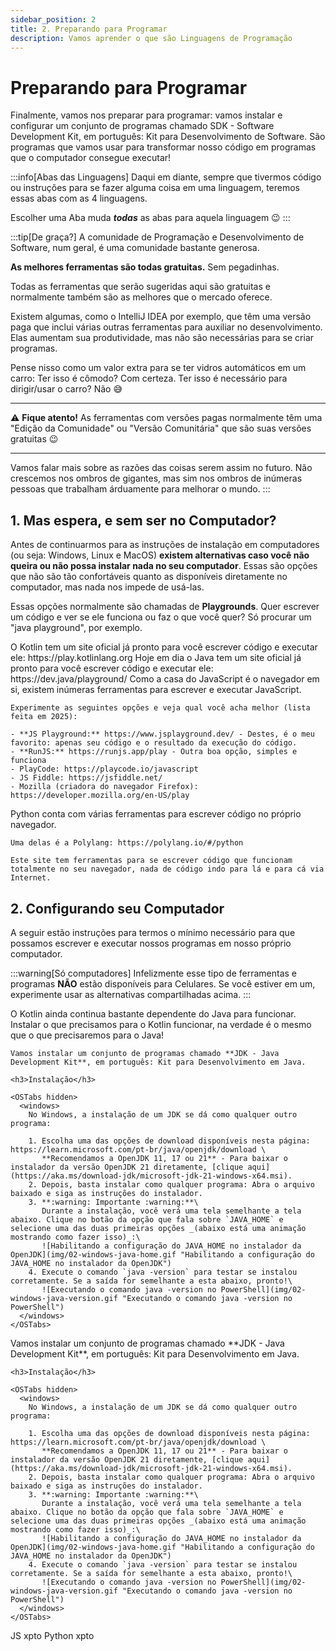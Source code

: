 ```yaml
---
sidebar_position: 2
title: 2. Preparando para Programar
description: Vamos aprender o que são Linguagens de Programação
---
```



# Preparando para Programar

Finalmente, vamos nos preparar para programar: vamos instalar e configurar um conjunto de programas chamado SDK - Software Development Kit, em português: Kit para Desenvolvimento de Software. São programas que vamos usar para transformar nosso código em programas que o computador consegue executar!

:::info[Abas das Linguagens]
Daqui em diante, sempre que tivermos código ou instruções para se fazer alguma coisa em uma linguagem, teremos essas abas com as 4 linguagens.

Escolher uma Aba muda **_todas_** as abas para aquela linguagem :wink:
:::

:::tip[De graça?]
A comunidade de Programação e Desenvolvimento de Software, num geral, é uma comunidade bastante generosa.

**As melhores ferramentas são todas gratuitas.** Sem pegadinhas.

Todas as ferramentas que serão sugeridas aqui são gratuitas e normalmente também são as melhores que o mercado oferece.

Existem algumas, como o IntelliJ IDEA por exemplo, que têm uma versão paga que inclui várias outras ferramentas para auxiliar no desenvolvimento. Elas aumentam sua produtividade, mas não são necessárias para se criar programas.

Pense nisso como um valor extra para se ter vidros automáticos em um carro: Ter isso é cômodo? Com certeza. Ter isso é necessário para dirigir/usar o carro? Não :sweat_smile:

----------

:warning: **Fique atento!** As ferramentas com versões pagas normalmente têm uma "Edição da Comunidade" ou "Versão Comunitária" que são suas versões gratuitas :wink:

----------

Vamos falar mais sobre as razões das coisas serem assim no futuro. Não crescemos nos ombros de gigantes, mas sim nos ombros de inúmeras pessoas que trabalham árduamente para melhorar o mundo.
:::

## 1. Mas espera, e sem ser no Computador?

Antes de continuarmos para as instruções de instalação em computadores (ou seja: Windows, Linux e MacOS) **existem alternativas caso você não queira ou não possa instalar nada no seu computador**. Essas são opções que não são tão confortáveis quanto as disponíveis diretamente no computador, mas nada nos impede de usá-las.

Essas opções normalmente são chamadas de **Playgrounds**. Quer escrever um código e ver se ele funciona ou faz o que você quer? Só procurar um "java playground", por exemplo.

<LangTabs>
  <kotlin>
    O Kotlin tem um site oficial já pronto para você escrever código e executar ele: https://play.kotlinlang.org
  </kotlin>
  <java>
    Hoje em dia o Java tem um site oficial já pronto para você escrever código e executar ele: https://dev.java/playground/
  </java>
  <js>
    Como a casa do JavaScript é o navegador em si, existem inúmeras ferramentas para escrever e executar JavaScript.

    Experimente as seguintes opções e veja qual você acha melhor (lista feita em 2025):

    - **JS Playground:** https://www.jsplayground.dev/ - Destes, é o meu favorito: apenas seu código e o resultado da execução do código.
    - **RunJS:** https://runjs.app/play - Outra boa opção, simples e funciona
    - PlayCode: https://playcode.io/javascript
    - JS Fiddle: https://jsfiddle.net/
    - Mozilla (criadora do navegador Firefox): https://developer.mozilla.org/en-US/play

  </js>
  <python>
    Python conta com várias ferramentas para escrever código no próprio navegador.

    Uma delas é a Polylang: https://polylang.io/#/python

    Este site tem ferramentas para se escrever código que funcionam totalmente no seu navegador, nada de código indo para lá e para cá via Internet.

  </python>
</LangTabs>

## 2. Configurando seu Computador

A seguir estão instruções para termos o mínimo necessário para que possamos escrever e executar nossos programas em nosso próprio computador.

:::warning[Só computadores]
Infelizmente esse tipo de ferramentas e programas **NÃO** estão disponíveis para Celulares. Se você estiver em um, experimente usar as alternativas compartilhadas acima.
:::

<LangTabs>
  <kotlin>
    O Kotlin ainda continua bastante dependente do Java para funcionar.
    Instalar o que precisamos para o Kotlin funcionar, na verdade é o mesmo que o que precisaremos para o Java!

    Vamos instalar um conjunto de programas chamado **JDK - Java Development Kit**, em português: Kit para Desenvolvimento em Java.

    <h3>Instalação</h3>

    <OSTabs hidden>
      <windows>
        No Windows, a instalação de um JDK se dá como qualquer outro programa:

        1. Escolha uma das opções de download disponíveis nesta página: https://learn.microsoft.com/pt-br/java/openjdk/download \
           **Recomendamos a OpenJDK 11, 17 ou 21** - Para baixar o instalador da versão OpenJDK 21 diretamente, [clique aqui](https://aka.ms/download-jdk/microsoft-jdk-21-windows-x64.msi).
        2. Depois, basta instalar como qualquer programa: Abra o arquivo baixado e siga as instruções do instalador.
        3. **:warning: Importante :warning:**\
           Durante a instalação, você verá uma tela semelhante a tela abaixo. Clique no botão da opção que fala sobre `JAVA_HOME` e selecione uma das duas primeiras opções _(abaixo está uma animação mostrando como fazer isso)_:\
           ![Habilitando a configuração do JAVA_HOME no instalador da OpenJDK](img/02-windows-java-home.gif "Habilitando a configuração do JAVA_HOME no instalador da OpenJDK")
        4. Execute o comando `java -version` para testar se instalou corretamente. Se a saída for semelhante a esta abaixo, pronto!\
           ![Executando o comando java -version no PowerShell](img/02-windows-java-version.gif "Executando o comando java -version no PowerShell")
      </windows>
    </OSTabs>

  </kotlin>
  <java>
    Vamos instalar um conjunto de programas chamado **JDK - Java Development Kit**, em português: Kit para Desenvolvimento em Java.

    <h3>Instalação</h3>

    <OSTabs hidden>
      <windows>
        No Windows, a instalação de um JDK se dá como qualquer outro programa:

        1. Escolha uma das opções de download disponíveis nesta página: https://learn.microsoft.com/pt-br/java/openjdk/download \
           **Recomendamos a OpenJDK 11, 17 ou 21** - Para baixar o instalador da versão OpenJDK 21 diretamente, [clique aqui](https://aka.ms/download-jdk/microsoft-jdk-21-windows-x64.msi).
        2. Depois, basta instalar como qualquer programa: Abra o arquivo baixado e siga as instruções do instalador.
        3. **:warning: Importante :warning:**\
           Durante a instalação, você verá uma tela semelhante a tela abaixo. Clique no botão da opção que fala sobre `JAVA_HOME` e selecione uma das duas primeiras opções _(abaixo está uma animação mostrando como fazer isso)_:\
           ![Habilitando a configuração do JAVA_HOME no instalador da OpenJDK](img/02-windows-java-home.gif "Habilitando a configuração do JAVA_HOME no instalador da OpenJDK")
        4. Execute o comando `java -version` para testar se instalou corretamente. Se a saída for semelhante a esta abaixo, pronto!\
           ![Executando o comando java -version no PowerShell](img/02-windows-java-version.gif "Executando o comando java -version no PowerShell")
      </windows>
    </OSTabs>
  </java>
  <js>JS xpto</js>
  <python>Python xpto</python>
</LangTabs>
